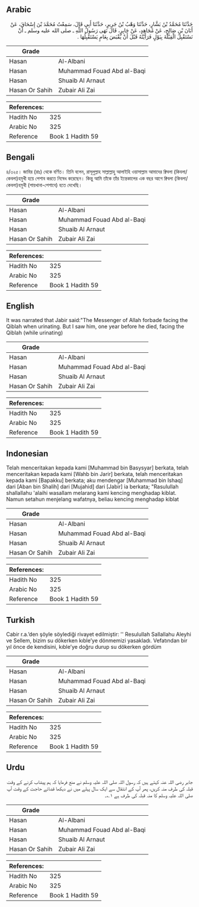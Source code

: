 ## Arabic


<div dir="rtl" lang="ar" style={{fontSize:'larger',backgroundColor:'#f8f9fa',padding:20}}>
حَدَّثَنَا مُحَمَّدُ بْنُ بَشَّارٍ، حَدَّثَنَا وَهْبُ بْنُ جَرِيرٍ، حَدَّثَنَا أَبِي قَالَ، سَمِعْتُ مُحَمَّدَ بْنَ إِسْحَاقَ، عَنْ أَبَانَ بْنِ صَالِحٍ، عَنْ مُجَاهِدٍ، عَنْ جَابِرٍ، قَالَ نَهَى رَسُولُ اللَّهِ ـ صلى الله عليه وسلم ـ أَنْ نَسْتَقْبِلَ الْقِبْلَةَ بِبَوْلٍ فَرَأَيْتُهُ قَبْلَ أَنْ يُقْبَضَ بِعَامٍ يَسْتَقْبِلُهَا ‏.‏
</div>
<div style={{backgroundColor:'#f8f9fa',padding:20, marginBottom: 10}}><table> <thead> <tr> <th>Grade</th> <th></th> </tr> </thead> <tbody> <tr><td>Hasan</td><td>Al-Albani</td></tr><tr><td>Hasan</td><td>Muhammad Fouad Abd al-Baqi</td></tr><tr><td>Hasan</td><td>Shuaib Al Arnaut</td></tr><tr><td>Hasan Or Sahih</td><td>Zubair Ali Zai</td></tr></tbody></table><table> <thead> <tr> <th>References:</th> <th></th> </tr> </thead> <tbody><tr><td>Hadith No</td><td>325</td></tr><tr><td>Arabic No</td><td>325</td></tr><tr><td>Reference</td><td>Book 1 Hadith 59</td></tr></tbody></table></div>

## Bengali


<div dir="ltr" lang="bn" style={{fontSize:'larger',backgroundColor:'#f8f9fa',padding:20}}>
৪/৩২৫। জাবির (রাঃ) থেকে বর্ণিত। তিনি বলেন, রাসূলুল্লাহ সাল্লাল্লাহু আলাইহি ওয়াসাল্লাম আমাদের ক্বিবলা (কিবলা/কেবলা)হমুখী হয়ে পেশাব করতে নিষেধ করেছেন। কিন্তু আমি তাঁকে তাঁর ইন্তেকালের এক বছর আগে ক্বিবলা (কিবলা/কেবলা)হমুখী (পায়খানা-পেশাবে) হতে দেখেছি।
</div>
<div style={{backgroundColor:'#f8f9fa',padding:20, marginBottom: 10}}><table> <thead> <tr> <th>Grade</th> <th></th> </tr> </thead> <tbody> <tr><td>Hasan</td><td>Al-Albani</td></tr><tr><td>Hasan</td><td>Muhammad Fouad Abd al-Baqi</td></tr><tr><td>Hasan</td><td>Shuaib Al Arnaut</td></tr><tr><td>Hasan Or Sahih</td><td>Zubair Ali Zai</td></tr></tbody></table><table> <thead> <tr> <th>References:</th> <th></th> </tr> </thead> <tbody><tr><td>Hadith No</td><td>325</td></tr><tr><td>Arabic No</td><td>325</td></tr><tr><td>Reference</td><td>Book 1 Hadith 59</td></tr></tbody></table></div>

## English


<div dir="ltr" lang="en" style={{fontSize:'larger',backgroundColor:'#f8f9fa',padding:20}}>
It was narrated that Jabir said:"The Messenger of Allah forbade facing the Qiblah when urinating. But I saw him, one year before he died, facing the Qiblah (while urinating)
</div>
<div style={{backgroundColor:'#f8f9fa',padding:20, marginBottom: 10}}><table> <thead> <tr> <th>Grade</th> <th></th> </tr> </thead> <tbody> <tr><td>Hasan</td><td>Al-Albani</td></tr><tr><td>Hasan</td><td>Muhammad Fouad Abd al-Baqi</td></tr><tr><td>Hasan</td><td>Shuaib Al Arnaut</td></tr><tr><td>Hasan Or Sahih</td><td>Zubair Ali Zai</td></tr></tbody></table><table> <thead> <tr> <th>References:</th> <th></th> </tr> </thead> <tbody><tr><td>Hadith No</td><td>325</td></tr><tr><td>Arabic No</td><td>325</td></tr><tr><td>Reference</td><td>Book 1 Hadith 59</td></tr></tbody></table></div>

## Indonesian


<div dir="ltr" lang="id" style={{fontSize:'larger',backgroundColor:'#f8f9fa',padding:20}}>
Telah menceritakan kepada kami [Muhammad bin Basysyar] berkata, telah menceritakan kepada kami [Wahb bin Jarir] berkata, telah menceritakan kepada kami [Bapakku] berkata; aku mendengar [Muhammad bin Ishaq] dari [Aban bin Shalih] dari [Mujahid] dari [Jabir] ia berkata; "Rasulullah shallallahu 'alaihi wasallam melarang kami kencing menghadap kiblat. Namun setahun menjelang wafatnya, beliau kencing menghadap kiblat
</div>
<div style={{backgroundColor:'#f8f9fa',padding:20, marginBottom: 10}}><table> <thead> <tr> <th>Grade</th> <th></th> </tr> </thead> <tbody> <tr><td>Hasan</td><td>Al-Albani</td></tr><tr><td>Hasan</td><td>Muhammad Fouad Abd al-Baqi</td></tr><tr><td>Hasan</td><td>Shuaib Al Arnaut</td></tr><tr><td>Hasan Or Sahih</td><td>Zubair Ali Zai</td></tr></tbody></table><table> <thead> <tr> <th>References:</th> <th></th> </tr> </thead> <tbody><tr><td>Hadith No</td><td>325</td></tr><tr><td>Arabic No</td><td>325</td></tr><tr><td>Reference</td><td>Book 1 Hadith 59</td></tr></tbody></table></div>

## Turkish


<div dir="ltr" lang="tr" style={{fontSize:'larger',backgroundColor:'#f8f9fa',padding:20}}>
Cabir r.a.’den şöyle söylediği rivayet edilmiştir: '' Resulullah Sallallahu Aleyhi ve Sellem, bizim su dökerken kıble’ye dönmemizi yasakladı. Vefatından bir yıl önce de kendisini, kıble’ye doğru durup su dökerken gördüm
</div>
<div style={{backgroundColor:'#f8f9fa',padding:20, marginBottom: 10}}><table> <thead> <tr> <th>Grade</th> <th></th> </tr> </thead> <tbody> <tr><td>Hasan</td><td>Al-Albani</td></tr><tr><td>Hasan</td><td>Muhammad Fouad Abd al-Baqi</td></tr><tr><td>Hasan</td><td>Shuaib Al Arnaut</td></tr><tr><td>Hasan Or Sahih</td><td>Zubair Ali Zai</td></tr></tbody></table><table> <thead> <tr> <th>References:</th> <th></th> </tr> </thead> <tbody><tr><td>Hadith No</td><td>325</td></tr><tr><td>Arabic No</td><td>325</td></tr><tr><td>Reference</td><td>Book 1 Hadith 59</td></tr></tbody></table></div>

## Urdu


<div dir="rtl" lang="ur" style={{fontSize:'larger',backgroundColor:'#f8f9fa',padding:20}}>
جابر رضی اللہ عنہ کہتے ہیں کہ رسول اللہ صلی اللہ علیہ وسلم نے منع فرمایا کہ ہم پیشاب کرنے کے وقت قبلہ کی طرف منہ کریں، پھر آپ کے انتقال سے ایک سال پہلے میں نے دیکھا قضائے حاجت کے وقت آپ صلی اللہ علیہ وسلم کا منہ قبلہ کی طرف ہے ۱؎۔
</div>
<div style={{backgroundColor:'#f8f9fa',padding:20, marginBottom: 10}}><table> <thead> <tr> <th>Grade</th> <th></th> </tr> </thead> <tbody> <tr><td>Hasan</td><td>Al-Albani</td></tr><tr><td>Hasan</td><td>Muhammad Fouad Abd al-Baqi</td></tr><tr><td>Hasan</td><td>Shuaib Al Arnaut</td></tr><tr><td>Hasan Or Sahih</td><td>Zubair Ali Zai</td></tr></tbody></table><table> <thead> <tr> <th>References:</th> <th></th> </tr> </thead> <tbody><tr><td>Hadith No</td><td>325</td></tr><tr><td>Arabic No</td><td>325</td></tr><tr><td>Reference</td><td>Book 1 Hadith 59</td></tr></tbody></table></div>